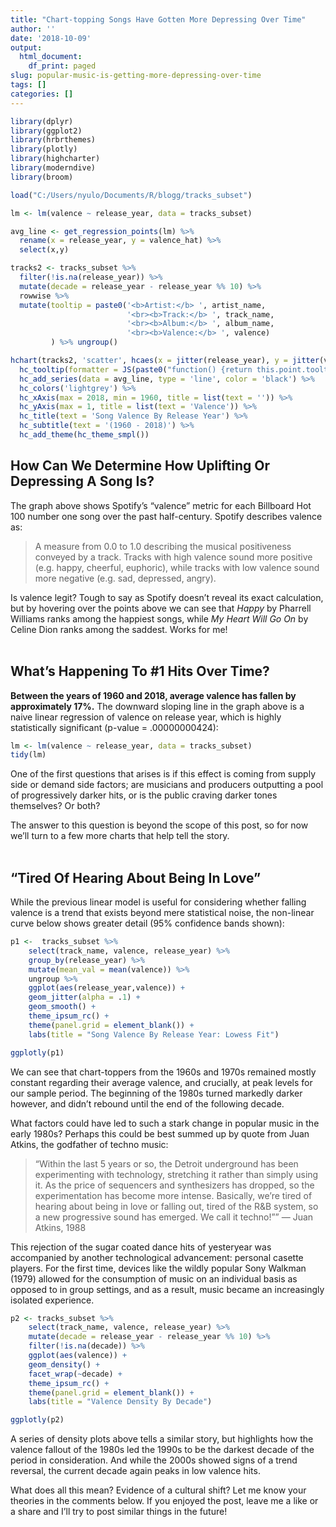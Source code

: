```yaml
---
title: "Chart-topping Songs Have Gotten More Depressing Over Time"
author: ''
date: '2018-10-09'
output:
  html_document:
    df_print: paged
slug: popular-music-is-getting-more-depressing-over-time
tags: []
categories: []
---
```


```r
library(dplyr)
library(ggplot2)
library(hrbrthemes)
library(plotly)
library(highcharter)
library(moderndive)
library(broom)

load("C:/Users/nyulo/Documents/R/blogg/tracks_subset")
```


```r

lm <- lm(valence ~ release_year, data = tracks_subset)

avg_line <- get_regression_points(lm) %>% 
  rename(x = release_year, y = valence_hat) %>% 
  select(x,y)

tracks2 <- tracks_subset %>% 
  filter(!is.na(release_year)) %>% 
  mutate(decade = release_year - release_year %% 10) %>%
  rowwise %>% 
  mutate(tooltip = paste0('<b>Artist:</b> ', artist_name,
                          '<br><b>Track:</b> ', track_name,
                          '<br><b>Album:</b> ', album_name,
                          '<br><b>Valence:</b> ', valence)
         ) %>% ungroup()

hchart(tracks2, 'scatter', hcaes(x = jitter(release_year), y = jitter(valence))) %>% 
  hc_tooltip(formatter = JS(paste0("function() {return this.point.tooltip;}")), useHTML = T) %>% 
  hc_add_series(data = avg_line, type = 'line', color = 'black') %>%
  hc_colors('lightgrey') %>%
  hc_xAxis(max = 2018, min = 1960, title = list(text = '')) %>% 
  hc_yAxis(max = 1, title = list(text = 'Valence')) %>% 
  hc_title(text = 'Song Valence By Release Year') %>% 
  hc_subtitle(text = '(1960 - 2018)') %>% 
  hc_add_theme(hc_theme_smpl())


```

## How Can We Determine How Uplifting Or Depressing A Song Is?

The graph above shows Spotify's "valence" metric for each Billboard Hot 100 number one song over the past half-century. Spotify describes valence as:

>A measure from 0.0 to 1.0 describing the musical positiveness conveyed by a track. Tracks with high valence sound more positive (e.g. happy, cheerful, euphoric), while tracks with low valence sound more negative (e.g. sad, depressed, angry).
<br>

Is valence legit? Tough to say as Spotify doesn't reveal its exact calculation, but by hovering over the points above we can see that *Happy* by Pharrell Williams ranks among the happiest songs, while *My Heart Will Go On* by Celine Dion ranks among the saddest. Works for me!
<br>
<br>

## What's Happening To #1 Hits Over Time?
**Between the years of 1960 and 2018, average valence has fallen by approximately 17%.** The downward sloping line in the graph above is a naive linear regression of valence on release year, which is highly statistically significant (p-value = .00000000424):

```r
lm <- lm(valence ~ release_year, data = tracks_subset)
tidy(lm) 
```

One of the first questions that arises is if this effect is coming from supply side or demand side factors; are musicians and producers outputting a pool of progressively darker hits, or is the public craving darker tones themselves? Or both?

The answer to this question is beyond the scope of this post, so for now we'll turn to a few more charts that help tell the story.
<br>
<br>

## "Tired Of Hearing About Being In Love"

While the previous linear model is useful for considering whether falling valence is a trend that exists beyond mere statistical noise, the non-linear curve below shows greater detail (95% confidence bands shown):
```r
p1 <-  tracks_subset %>% 
    select(track_name, valence, release_year) %>% 
    group_by(release_year) %>%
    mutate(mean_val = mean(valence)) %>%
    ungroup %>% 
    ggplot(aes(release_year,valence)) +
    geom_jitter(alpha = .1) +
    geom_smooth() +
    theme_ipsum_rc() +
    theme(panel.grid = element_blank()) +
    labs(title = "Song Valence By Release Year: Lowess Fit")

ggplotly(p1)

```

We can see that chart-toppers from the 1960s and 1970s remained mostly constant regarding their average valence, and crucially, at peak levels for our sample period. The beginning of the 1980s turned markedly darker however, and didn't rebound until the end of the following decade.

What factors could have led to such a stark change in popular music in the early 1980s? Perhaps this could be best summed up by quote from Juan Atkins, the godfather of techno music:

> "Within the last 5 years or so, the Detroit underground has been experimenting with technology, stretching it rather than simply using it. As the price of sequencers and synthesizers has dropped, so the experimentation has become more intense. Basically, we're tired of hearing about being in love or falling out, tired of the R&B system, so a new progressive sound has emerged. We call it techno!""
— Juan Atkins, 1988

This rejection of the sugar coated dance hits of yesteryear was accompanied by another technological advancement: personal casette players. For the first time, devices like the wildly popular Sony Walkman (1979) allowed for the consumption of music on an individual basis as opposed to in group settings, and as a result, music became an increasingly isolated experience.


```r

p2 <- tracks_subset %>%
    select(track_name, valence, release_year) %>% 
    mutate(decade = release_year - release_year %% 10) %>%
    filter(!is.na(decade)) %>% 
    ggplot(aes(valence)) + 
    geom_density() +
    facet_wrap(~decade) +
    theme_ipsum_rc() + 
    theme(panel.grid = element_blank()) +
    labs(title = "Valence Density By Decade")

ggplotly(p2)
```
A series of density plots above tells a similar story, but highlights how the valence fallout of the 1980s led the 1990s to be the darkest decade of the period in consideration. And while the 2000s showed signs of a trend reversal, the current decade again peaks in low valence hits.

What does all this mean? Evidence of a cultural shift? Let me know your theories in the comments below. If you enjoyed the post, leave me a like or a share and I'll try to post similar things in the future!